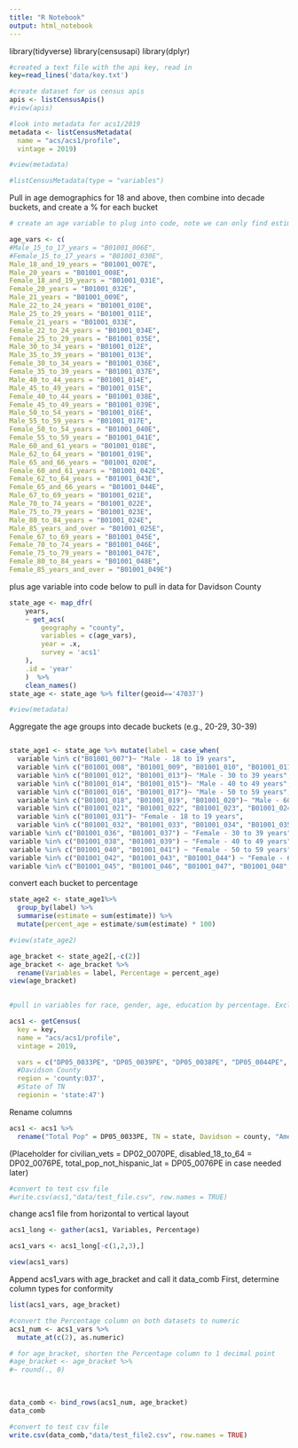 ```yaml
---
title: "R Notebook"
output: html_notebook
---
```



library(tidyverse)
library(censusapi)
library(dplyr)

```r
#created a text file with the api key, read in
key=read_lines('data/key.txt')
```
```r
#create dataset for us census apis
apis <- listCensusApis()
#view(apis)
```
```r
#look into metadata for acs1/2019
metadata <- listCensusMetadata(
  name = "acs/acs1/profile",
  vintage = 2019)
```


```r
#view(metadata)
```
```r
#listCensusMetadata(type = "variables")
```

Pull in age demographics for 18 and above, then combine into decade buckets, and create a % for each bucket
```r

# create an age variable to plug into code, note we can only find estimates and not percentages for age & sex

age_vars <- c(
#Male_15_to_17_years = "B01001_006E",
#Female_15_to_17_years = "B01001_030E",
Male_18_and_19_years = "B01001_007E",
Male_20_years = "B01001_008E",
Female_18_and_19_years = "B01001_031E",
Female_20_years = "B01001_032E",
Male_21_years = "B01001_009E",
Male_22_to_24_years = "B01001_010E",
Male_25_to_29_years = "B01001_011E",
Female_21_years = "B01001_033E",
Female_22_to_24_years = "B01001_034E",
Female_25_to_29_years = "B01001_035E",
Male_30_to_34_years = "B01001_012E",
Male_35_to_39_years = "B01001_013E",
Female_30_to_34_years = "B01001_036E",
Female_35_to_39_years = "B01001_037E",
Male_40_to_44_years = "B01001_014E",
Male_45_to_49_years = "B01001_015E",
Female_40_to_44_years = "B01001_038E",
Female_45_to_49_years = "B01001_039E",
Male_50_to_54_years = "B01001_016E",
Male_55_to_59_years = "B01001_017E",
Female_50_to_54_years = "B01001_040E",
Female_55_to_59_years = "B01001_041E",
Male_60_and_61_years = "B01001_018E",
Male_62_to_64_years = "B01001_019E",
Male_65_and_66_years = "B01001_020E",
Female_60_and_61_years = "B01001_042E",
Female_62_to_64_years = "B01001_043E",
Female_65_and_66_years = "B01001_044E",
Male_67_to_69_years = "B01001_021E",
Male_70_to_74_years = "B01001_022E",
Male_75_to_79_years = "B01001_023E",
Male_80_to_84_years = "B01001_024E",
Male_85_years_and_over = "B01001_025E",
Female_67_to_69_years = "B01001_045E",
Female_70_to_74_years = "B01001_046E",
Female_75_to_79_years = "B01001_047E",
Female_80_to_84_years = "B01001_048E",
Female_85_years_and_over = "B01001_049E")


```
plus age variable into code below to pull in data for Davidson County
```r
state_age <- map_dfr(
    years,
    ~ get_acs(
        geography = "county",
        variables = c(age_vars),
        year = .x,
        survey = 'acs1'
    ),
    .id = 'year'
    )  %>% 
    clean_names()
state_age <- state_age %>% filter(geoid=='47037')

#view(metadata)
```

Aggregate the age groups into decade buckets (e.g., 20-29, 30-39) 
```r
```
```r
state_age1 <- state_age %>% mutate(label = case_when(
  variable %in% c("B01001_007")~ "Male - 18 to 19 years",
  variable %in% c("B01001_008", "B01001_009", "B01001_010", "B01001_011")~ "Male - 20 to 29 years",
  variable %in% c("B01001_012", "B01001_013")~ "Male - 30 to 39 years",
  variable %in% c("B01001_014", "B01001_015")~ "Male - 40 to 49 years",
  variable %in% c("B01001_016", "B01001_017")~ "Male - 50 to 59 years",
  variable %in% c("B01001_018", "B01001_019", "B01001_020")~ "Male - 60 to 66 years",
  variable %in% c("B01001_021", "B01001_022", "B01001_023", "B01001_024", "B01001_025")~ "Male - 67 and over", 
  variable %in% c("B01001_031")~ "Female - 18 to 19 years",
  variable %in% c("B01001_032", "B01001_033", "B01001_034", "B01001_035")~ "Female - 20 to 29 years",
variable %in% c("B01001_036", "B01001_037") ~ "Female - 30 to 39 years",
variable %in% c("B01001_038", "B01001_039") ~ "Female - 40 to 49 years",
variable %in% c("B01001_040", "B01001_041") ~ "Female - 50 to 59 years",
variable %in% c("B01001_042", "B01001_043", "B01001_044") ~ "Female - 60 to 66 years",
variable %in% c("B01001_045", "B01001_046", "B01001_047", "B01001_048", "B01001_049") ~ "Female - 67 and over"))


```
convert each bucket to percentage 
```r
state_age2 <- state_age1%>% 
  group_by(label) %>% 
  summarise(estimate = sum(estimate)) %>% 
  mutate(percent_age = estimate/sum(estimate) * 100)

#view(state_age2)


```


```r
age_bracket <- state_age2[,-c(2)]
age_bracket <- age_bracket %>% 
  rename(Variables = label, Percentage = percent_age)
view(age_bracket)
 
```

```r
#pull in variables for race, gender, age, education by percentage. Exclude #disability, veteran, sexual orientation (diff data source for sex orient)

acs1 <- getCensus(
  key = key,
  name = "acs/acs1/profile", 
  vintage = 2019,

  vars = c("DP05_0033PE", "DP05_0039PE", "DP05_0038PE", "DP05_0044PE", "DP05_0052PE","DP05_0037PE", "DP05_0035PE", "DP05_0027PE", "DP05_0026PE", "DP05_0071PE", "DP02_0060PE", "DP02_0067PE", "DP02_0063PE", "DP02_0064PE", "DP02_0065PE", "DP02_0066PE", "DP05_0057PE"),
  #Davidson County
  region = 'county:037', 
  #State of TN
  regionin = 'state:47') 

```
Rename columns
```r
acs1 <- acs1 %>% 
  rename("Total Pop" = DP05_0033PE, TN = state, Davidson = county, "American Indian and Alaska Native" = DP05_0039PE, Asian = DP05_0044PE, "Black or African American" = DP05_0038PE, "Native Hawaiian and Other Pacific Islander" = DP05_0052PE, "White Alone" = DP05_0037PE, "Hispanic or Latino" = DP05_0071PE, "Two or more races" = DP05_0035PE, "Male - 18 and over" = DP05_0026PE, "Female - 18 and over" = DP05_0027PE, "Less than 9th Grade" = DP02_0060PE, "High school graduate (includes equivalency)" = DP02_0067PE, "Some college, no degree" = DP02_0063PE, "Associate's degree" = DP02_0064PE, "Bachelor's degree" = DP02_0065PE, "Graduate/Professional Degree" = DP02_0066PE, "Other Race" = DP05_0057PE)
```
(Placeholder for civilian_vets = DP02_0070PE, disabled_18_to_64 = DP02_0076PE, total_pop_not_hispanic_lat = DP05_0076PE in case needed later)

```r
#convert to test csv file
#write.csv(acs1,"data/test_file.csv", row.names = TRUE)
```
change acs1 file from horizontal to vertical layout

```r
acs1_long <- gather(acs1, Variables, Percentage)

```
```r
acs1_vars <- acs1_long[-c(1,2,3),]
```
```r
view(acs1_vars)
```
Append acs1_vars with age_bracket and call it data_comb
First, determine column types for conformity
```r
list(acs1_vars, age_bracket)
```
```r
#convert the Percentage column on both datasets to numeric
acs1_num <- acs1_vars %>% 
  mutate_at(c(2), as.numeric)

```

```r
# for age_bracket, shorten the Percentage column to 1 decimal point
#age_bracket <- age_bracket %>% 
#~ round(., 0)
  
  
```


```r
data_comb <- bind_rows(acs1_num, age_bracket)
data_comb
```
```r
#convert to test csv file
write.csv(data_comb,"data/test_file2.csv", row.names = TRUE)
```

